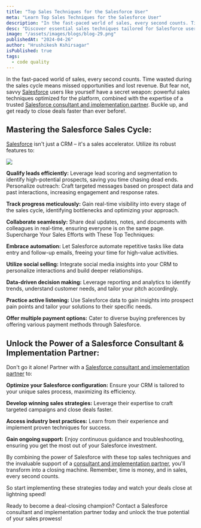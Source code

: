 ```yaml
---
title: "Top Sales Techniques for the Salesforce User"
meta: "Learn Top Sales Techniques for the Salesforce User"
description: "In the fast-paced world of sales, every second counts. Time wasted during the sales cycle means missed opportunities and lost revenue. But fear not, savvy Salesforce users like yourself have a secret weapon: powerful sales techniques optimized for the platform, combined with the expertise of a trusted Salesforce consultant and implementation partner. Buckle up, and get ready to close deals faster than ever before!"
desc: "Discover essential sales techniques tailored for Salesforce users. Elevate your skills, close deals, and maximize your Salesforce platform."
image: "/assets/images/blogs/blog-29.png"
publishedAt: "2024-04-26"
author: "Hrushikesh Kshirsagar"
isPublished: true
tags:
  - code quality
---
```


In the fast-paced world of sales, every second counts. Time wasted during the sales cycle means missed opportunities and lost revenue. But fear not, savvy [Salesforce](https://www.salesforce.com/in) users like yourself have a secret weapon: powerful sales techniques optimized for the platform, combined with the expertise of a trusted [Salesforce consultant and implementation partner](https://cloudprism.in/). Buckle up, and get ready to close deals faster than ever before!.

## Mastering the Salesforce Sales Cycle:

[Salesforce](https://www.salesforce.com/in) isn't just a CRM – it's a sales accelerator. Utilize its robust features to:

<Image src="/assets/images/blogs/blog-30.png" />

**Qualify leads efficiently:** Leverage lead scoring and segmentation to identify high-potential prospects, saving you time chasing dead ends.
Personalize outreach: Craft targeted messages based on prospect data and past interactions, increasing engagement and response rates.

**Track progress meticulously:** Gain real-time visibility into every stage of the sales cycle, identifying bottlenecks and optimizing your approach.

**Collaborate seamlessly:** Share deal updates, notes, and documents with colleagues in real-time, ensuring everyone is on the same page.
Supercharge Your Sales Efforts with These Top Techniques:

**Embrace automation:** Let Salesforce automate repetitive tasks like data entry and follow-up emails, freeing your time for high-value activities.

**Utilize social selling:** Integrate social media insights into your CRM to personalize interactions and build deeper relationships.

**Data-driven decision making:** Leverage reporting and analytics to identify trends, understand customer needs, and tailor your pitch accordingly.

**Practice active listening:** Use Salesforce data to gain insights into prospect pain points and tailor your solutions to their specific needs.

**Offer multiple payment options:** Cater to diverse buying preferences by offering various payment methods through Salesforce.

## Unlock the Power of a Salesforce Consultant & Implementation Partner:

Don't go it alone! Partner with a [Salesforce consultant and implementation partner](https://cloudprism.in/) to:

**Optimize your Salesforce configuration:** Ensure your CRM is tailored to your unique sales process, maximizing its efficiency.

**Develop winning sales strategies:** Leverage their expertise to craft targeted campaigns and close deals faster.

**Access industry best practices:** Learn from their experience and implement proven techniques for success.

**Gain ongoing support:** Enjoy continuous guidance and troubleshooting, ensuring you get the most out of your Salesforce investment.

By combining the power of Salesforce with these top sales techniques and the invaluable support of a [consultant and implementation partner](https://cloudprism.in/), you'll transform into a closing machine. Remember, time is money, and in sales, every second counts.

So start implementing these strategies today and watch your deals close at lightning speed!

Ready to become a deal-closing champion? Contact a Salesforce consultant and implementation partner today and unlock the true potential of your sales prowess!
